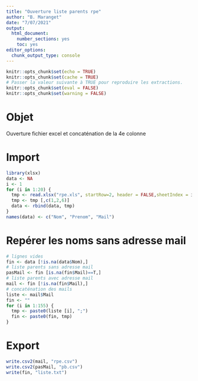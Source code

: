 ```yaml
---
title: "Ouverture liste parents rpe"
author: "B. Maranget"
date: "7/07/2021"
output: 
  html_document: 
    number_sections: yes
    toc: yes
editor_options: 
  chunk_output_type: console
---
```



```r
knitr::opts_chunk$set(echo = TRUE)
knitr::opts_chunk$set(cache = TRUE)
# Passer la valeur suivante à TRUE pour reproduire les extractions.
knitr::opts_chunk$set(eval = FALSE)
knitr::opts_chunk$set(warning = FALSE)
```


# Objet

Ouverture fichier excel et concaténation de la 4e colonne


# Import

```r
library(xlsx)
data <- NA
i <- 1
for (i in 1:20) {
  tmp <- read.xlsx("rpe.xls", startRow=2, header = FALSE,sheetIndex = i, encoding = "UTF-8")
  tmp <- tmp [,c(1,2,6)]
  data <- rbind(data, tmp)
}
names(data) <- c("Nom", "Prenom", "Mail")
```

# Repérer les noms sans adresse mail


```r
# lignes vides
fin <- data [!is.na(data$Nom),]
# liste parents sans adresse mail
pasMail <- fin [is.na(fin$Mail)==T,]
# liste parents avec adresse mail
mail <- fin [!is.na(fin$Mail),]
# concaténation des mails
liste <- mail$Mail
fin <- ""
for (i in 1:155) {
  tmp <- paste0(liste [i], ";")
  fin <- paste0(fin, tmp)
}

```




# Export

```r
write.csv2(mail, "rpe.csv")
write.csv2(pasMail, "pb.csv")
write(fin, "liste.txt")
```

